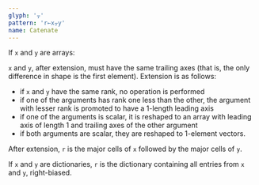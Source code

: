 ```yaml
---
glyph: '⍪'
pattern: 'r←x⍪y'
name: Catenate
---
```


If `x` and `y` are arrays:

`x` and `y`, after extension, must have the same trailing axes (that is, the only difference in shape is the first element). Extension is as follows:

* if `x` and `y` have the same rank, no operation is performed
* if one of the arguments has rank one less than the other, the argument with lesser rank is promoted to have a 1-length leading axis
* if one of the arguments is scalar, it is reshaped to an array with leading axis of length 1 and trailing axes of the other argument
* if both arguments are scalar, they are reshaped to 1-element vectors.

After extension, `r` is the major cells of `x` followed by the major cells of `y`.

If `x` and `y` are dictionaries, `r` is the dictionary containing all entries from `x` and `y`, right-biased.
